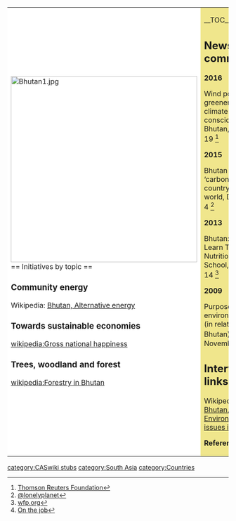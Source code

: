 {| cellpadding="8" cellspacing="0"
|- valign="top" 
| style="background:white" width="52%"|
[[File:Bhutan1.jpg|424px]]<br clear=left>
== Initiatives by topic ==

=== Community energy ===

Wikipedia: [[wikipedia:Energy_in_Bhutan#Alternative_energy|Bhutan, Alternative energy]]

=== Towards sustainable economies ===

[[wikipedia:Gross national happiness]]

=== Trees, woodland and forest ===

[[wikipedia:Forestry in Bhutan]]

| style="background:khaki" |

__TOC__

== News and comment ==

'''2016'''

Wind powers on greener future for climate-conscious Bhutan, February 19 <ref>[http://www.reuters.com/article/us-bhutan-climatechange-energy-idUSKCN0VS1I9 Thomson Reuters Foundation]</ref>

'''2015'''

Bhutan most ‘carbon negative’ country in the world, December 4 <ref>[http://www.lonelyplanet.com/news/?p=69052 @lonelyplanet]</ref>

'''2013''' 

Bhutan: Children Learn To Grow Nutritious Food At School, October 14 <ref>[https://www.wfp.org/stories/bhutan-children-learn-grow-nutritious-food-school wfp.org]</ref>

'''2009'''

Purpose of environmentalism, (in relation to Bhutan), <ref>[http://dionthejob.blogspot.co.uk/2009/11/purpose-of-environmentalism.html On the job]</ref> November 5

== Interwiki links ==
Wikipedia: [[wikipedia:Bhutan|Bhutan]], [[wikipedia:Environmental issues in Bhutan|Environmental issues in Bhutan]]


'''References'''
{{Attrib sca ref|Bhutan}}
<references/>
|}


{{scaendmenu}}{{stub}}
[[category:CASwiki stubs]]
[[category:South Asia]]
[[category:Countries]]